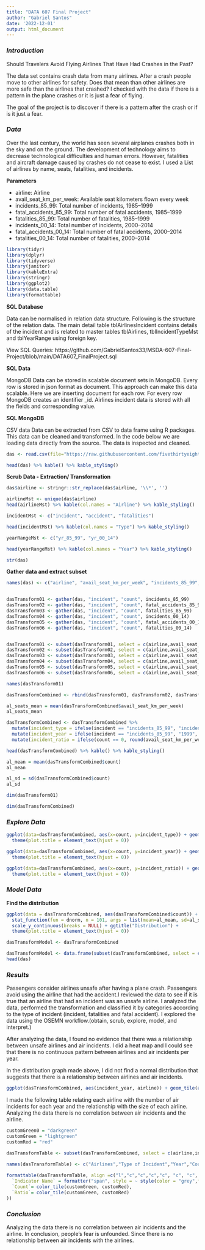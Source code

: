 ---
title: "DATA 607 Final Project"
author: "Gabriel Santos"
date: '2022-12-01'
output: html_document
---

### *Introduction*

Should Travelers Avoid Flying Airlines That Have Had Crashes in the Past?

The data set contains crash data from many airlines. After a crash people move to other airlines for safety. Does that mean than other airlines are more safe than the airlines that crashed? 
I checked with the data if there is a pattern in the plane crashes or it is just a fear of flying.

The goal of the project is to discover if there is a pattern after the crash or if is it just a fear.


### *Data*


Over the last century, the world has seen several airplanes crashes both in the sky and on the ground. The development of technology aims to decrease technological difficulties and human errors. However, fatalities and aircraft damage caused by crashes do not cease to exist.
I used a List of airlines by name, seats, fatalities, and incidents. 


**Parameters**

- airline: Airline 
- avail_seat_km_per_week: Available seat kilometers flown every week
- incidents_85_99: Total number of incidents, 1985–1999
- fatal_accidents_85_99: Total number of fatal accidents, 1985–1999
- fatalities_85_99: Total number of fatalities, 1985–1999
- incidents_00_14: Total number of incidents, 2000–2014
- fatal_accidents_00_14: Total number of fatal accidents, 2000–2014
- fatalities_00_14: Total number of fatalities, 2000–2014

```{r, echo=FALSE}
library(tidyr)
library(dplyr)
library(tidyverse)
library(janitor)
library(kableExtra)
library(stringr)
library(ggplot2)
library(data.table)
library(formattable)
```

**SQL Database**

Data can be normalised in relation data structure. Following is the structure of the relation data. The main detail table tblAirlinesIncident contains details of the incident and is related to master tables tblAirlines, tblIncidentTypeMst and tblYearRange using foreign key.

View SQL Queries: https://github.com/GabrielSantos33/MSDA-607-Final-Project/blob/main/DATA607_FinalProject.sql


**SQL Data**

MongoDB
Data can be stored in scalable document sets in MongoDB. Every row is stored in json format as document. This approach can make this data scalable. Here we are inserting document for each row. For every row MongoDB creates an identifier _id. Airlines incident data is stored with all the fields and corresponding value.

**SQL MongoDB**

CSV data
Data can be extracted from CSV to data frame using R packages. This data can be cleaned and transformed. In the code below we are loading data directly from the source. The data is inspected and cleaned.
```{r}
das <- read.csv(file="https://raw.githubusercontent.com/fivethirtyeight/data/master/airline-safety/airline-safety.csv", header=TRUE, sep=",", stringsAsFactors=FALSE)

head(das) %>% kable() %>% kable_styling()
```
**Scrub Data - Extraction/ Transformation**

```{r}
das$airline <- stringr::str_replace(das$airline, '\\*', '')

airlineMst <- unique(das$airline)
head(airlineMst) %>% kable(col.names = "Airline") %>% kable_styling()
```

```{r}
incidentMst <- c("incident", "accident", "fatalities")

head(incidentMst) %>% kable(col.names = "Type") %>% kable_styling()

```

```{r}
yearRangeMst <- c("yr_85_99", "yr_00_14")

head(yearRangeMst) %>% kable(col.names = "Year") %>% kable_styling()
```

```{r}
str(das)
```
**Gather data and extract subset**

```{r}
names(das) <- c("airline", "avail_seat_km_per_week", "incidents_85_99", "fatal_accidents_85_99", "fatalities_85_99", "incidents_00_14", "fatal_accidents_00_14", "fatalities_00_14")


dasTransform01 <- gather(das, "incident", "count", incidents_85_99)
dasTransform02 <- gather(das, "incident", "count", fatal_accidents_85_99)
dasTransform03 <- gather(das, "incident", "count", fatalities_85_99)
dasTransform04 <- gather(das, "incident", "count", incidents_00_14)
dasTransform05 <- gather(das, "incident", "count", fatal_accidents_00_14)
dasTransform06 <- gather(das, "incident", "count", fatalities_00_14)


dasTransform01 <- subset(dasTransform01, select = c(airline,avail_seat_km_per_week,incident,count) )
dasTransform02 <- subset(dasTransform02, select = c(airline,avail_seat_km_per_week,incident,count) )
dasTransform03 <- subset(dasTransform03, select = c(airline,avail_seat_km_per_week,incident,count) )
dasTransform04 <- subset(dasTransform04, select = c(airline,avail_seat_km_per_week,incident,count) )
dasTransform05 <- subset(dasTransform05, select = c(airline,avail_seat_km_per_week,incident,count) )
dasTransform06 <- subset(dasTransform06, select = c(airline,avail_seat_km_per_week,incident,count) )

names(dasTransform01)
```

```{r}

dasTransformCombined <- rbind(dasTransform01, dasTransform02, dasTransform03, dasTransform04, dasTransform05, dasTransform06)

al_seats_mean = mean(dasTransformCombined$avail_seat_km_per_week)
al_seats_mean
```

```{r}
dasTransformCombined <- dasTransformCombined %>% 
  mutate(incident_type = ifelse(incident == "incidents_85_99", "incident", ifelse(incident == "fatal_accidents_85_99", "fatal_accident", ifelse(incident == "fatalities_85_99", "fatalities", ifelse(incident == "incidents_00_14", "incident", ifelse(incident == "fatal_accidents_00_14", "fatal_accident", ifelse(incident == "fatalities_00_14", "fatalities", ""))))))) %>% 
  mutate(incident_year = ifelse(incident == "incidents_85_99", "1999", ifelse(incident == "fatal_accidents_85_99", "1999", ifelse(incident == "fatalities_85_99", "1999", ifelse(incident == "incidents_00_14", "2014", ifelse(incident == "fatal_accidents_00_14", "2014", ifelse(incident == "fatalities_00_14", "2014", ""))))))) %>% 
  mutate(incident_ratio = ifelse(count == 0, round(avail_seat_km_per_week/1000000, 0), round((avail_seat_km_per_week/1000000)/count, 0) ))

head(dasTransformCombined) %>% kable() %>% kable_styling()
```

```{r}
al_mean = mean(dasTransformCombined$count)
al_mean
```

```{r}
al_sd = sd(dasTransformCombined$count)
al_sd
```

```{r}
dim(dasTransform01)
```

```{r}
dim(dasTransformCombined)
```
### *Explore Data*

```{r}
ggplot(data=dasTransformCombined, aes(x=count, y=incident_type)) + geom_point(aes(count, incident_type), color = "blue") + ylab("Type Incident") + xlab("Count") + ggtitle("Type of air incident vs Count") +
  theme(plot.title = element_text(hjust = 0))
```

```{r}
ggplot(data=dasTransformCombined, aes(x=count, y=incident_year)) + geom_point(aes(count, incident_year), color = "blue") + ylab("Year Incident") + xlab("Count") + ggtitle("Year of incident vs Count") +
  theme(plot.title = element_text(hjust = 0))
```

```{r}
ggplot(data=dasTransformCombined, aes(x=count, y=incident_ratio)) + geom_line(aes(size=incident_ratio), color = "blue") + ylab("Incident Ratio") + xlab("Count") + ggtitle("Incident Ratio vs Count") +
  theme(plot.title = element_text(hjust = 0))
```
### *Model Data*

**Find the distribution**

```{r}

ggplot(data = dasTransformCombined, aes(dasTransformCombined$count)) +
  stat_function(fun = dnorm, n = 101, args = list(mean=al_mean, sd=al_sd), color = 'blue') + ylab("") + xlab("Count") +
  scale_y_continuous(breaks = NULL) + ggtitle("Distribution") +
  theme(plot.title = element_text(hjust = 0))
```

```{r}
dasTransformModel <- dasTransformCombined

dasTransformModel <- data.frame(subset(dasTransformCombined, select = c(airline,incident_type,count)))
head(das)
```

### *Results*

Passengers consider airlines unsafe after having a plane crash. Passengers avoid using the airline that had the accident.I reviewed the data to see if it is true that an airline that had an incident was an unsafe airline. I analyzed the data, performed the transformation and classified it by categories according to the type of incident (incident, fatalities and fatal accident). I explored the data using the OSEMN workflow.(obtain, scrub, explore, model, and interpret.)

After analyzing the data, I found no evidence that there was a relationship between unsafe airlines and air incidents. I did a heat map and I could see that there is no continuous pattern between airlines and air incidents per year.

In the distribution graph made above, I did not find a normal distribution that suggests that there is a relationship between airlines and air incidents.



```{r}
ggplot(dasTransformCombined, aes(incident_year, airline)) + geom_tile(aes(fill = count), colour = "white") + scale_fill_gradient(low = "white", high = "darkblue") + theme(text = element_text(size=7), axis.text.x = element_text(angle=90, hjust=1)) + ylab("Airlines") + xlab("Incident Year") + ggtitle("Incidence per Year", subtitle = "Heat map") + theme(plot.title = element_text(hjust = 0))
```
I made the following table relating each airline with the number of air incidents for each year and the relationship with the size of each airline. Analyzing the data there is no correlation between air incidents and the airline.



```{r}
customGreen0 = "darkgreen"
customGreen = "lightgreen"
customRed = "red"

dasTransformTable <- subset(dasTransformCombined, select = c(airline,incident_type,incident_year,count,incident_ratio))

names(dasTransformTable) <- c("Airlines","Type of Incident","Year","Count","Ratio")
  
formattable(dasTransformTable, align =c("l","c","c","c","c", "c", "c", "c", "r"), list(
  `Indicator Name` = formatter("span", style = ~ style(color = "grey",font.weight = "bold")), 
  `Count`= color_tile(customGreen, customRed),
  `Ratio`= color_tile(customGreen, customRed)
))
```

### *Conclusion*

Analyzing the data there is no correlation between air incidents and the airline. In conclusion, people's fear is unfounded. Since there is no relationship between air incidents with the airlines.

